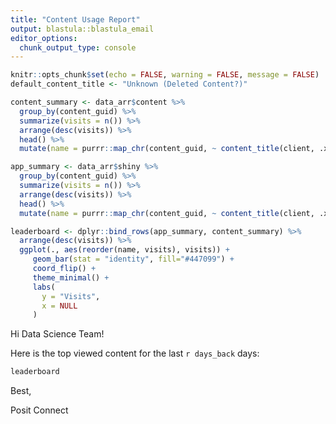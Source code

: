 ```yaml
---
title: "Content Usage Report"
output: blastula::blastula_email
editor_options: 
  chunk_output_type: console
---
```

```r
knitr::opts_chunk$set(echo = FALSE, warning = FALSE, message = FALSE)
default_content_title <- "Unknown (Deleted Content?)"


```

```r
content_summary <- data_arr$content %>% 
  group_by(content_guid) %>% 
  summarize(visits = n()) %>% 
  arrange(desc(visits)) %>% 
  head() %>% 
  mutate(name = purrr::map_chr(content_guid, ~ content_title(client, .x, default_content_title)))

app_summary <- data_arr$shiny %>% 
  group_by(content_guid) %>% 
  summarize(visits = n()) %>% 
  arrange(desc(visits)) %>% 
  head() %>% 
  mutate(name = purrr::map_chr(content_guid, ~ content_title(client, .x, default_content_title)))

leaderboard <- dplyr::bind_rows(app_summary, content_summary) %>%
  arrange(desc(visits)) %>%
  ggplot(., aes(reorder(name, visits), visits)) + 
     geom_bar(stat = "identity", fill="#447099") +  
     coord_flip() + 
     theme_minimal() + 
     labs(
       y = "Visits",
       x = NULL
     )
```

Hi Data Science Team!

Here is the top viewed content for the last `r days_back` days:

```r

leaderboard
```

Best,

Posit Connect
